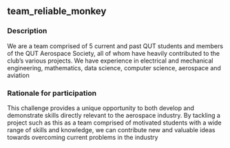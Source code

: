 ## team_reliable_monkey

### Description
We are a team comprised of 5 current and past QUT students and members of the QUT Aerospace Society, all of whom have heavily contributed to the club's various projects. We have experience in electrical and mechanical engineering, mathematics, data science, computer science, aerospace and aviation

### Rationale for participation
This challenge provides a unique opportunity to both develop and demonstrate skills directly relevant to the aerospace industry. By tackling a project such as this as a team comprised of motivated students with a wide range of skills and knowledge, we can contribute new and valuable ideas towards overcoming current problems in the industry

